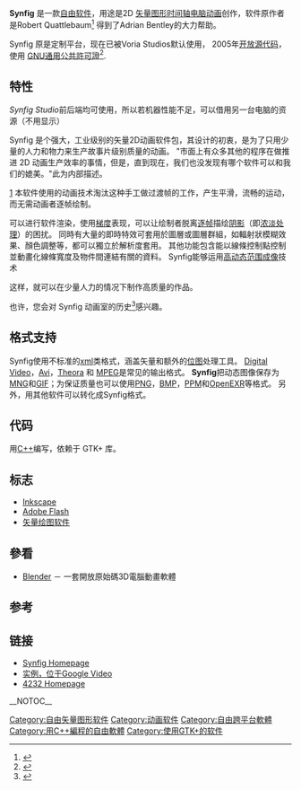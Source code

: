 {{NoteTA|G1=IT|G2=FL}}
{{Infobox_Software
| logo = <!-- 檔案不存在 [[File:Voria_Logo.svg|60px]] -->
|screenshot = [[File:_Synfig_Screenshot.png|220px]]
|caption = Synfig 和 Linux
|name = Synfig
| author = Robert Quattlebaum
| developer = 
| latest_release_version = 1.4.2
| latest_release_date    = {{Start date and age|2021|07|29}}
| operating_system = [[Linux|Linux]]、[[Mac_OS|Mac OS X]]、[[Microsoft_Windows|Windows]]
| genre = [[矢量图形编辑器|矢量图形编辑器]] [[电脑动画|电脑动画]]
| license = [[GNU_General_Public_License|GPL]]
| website = [http://www.synfig.org/ www.synfig.org]
}}
'''Synfig''' 是一款[[自由软件|自由软件]]，用途是2D [[矢量图形|矢量图形]][[时间轴|时间轴]][[电脑动画|电脑动画]]创作，软件原作者是Robert Quattlebaum<ref>{{Cite web |url=http://www.osnews.com/story/13241/Interview_with_Synfig_s_Robert_Quattlebaum |title=Interview with Synfig's Robert Quattlebaum |accessdate=2008-10-10 |archive-date=2008-10-03 |archive-url=https://web.archive.org/web/20081003063810/http://www.osnews.com/story/13241/Interview_with_Synfig_s_Robert_Quattlebaum |dead-url=no }}</ref> 得到了Adrian Bentley的大力帮助。
 
Synfig 原是定制平台，现在已被Voria Studios默认使用， 2005年[[开放源代码|开放源代码]]，使用 [[GNU通用公共許可證|GNU通用公共許可證]]<ref>{{Cite web |url=http://www.deepdarc.com/2005/11/01/synfig-developer-preview/ |title=Synfig开放源代码公告 |accessdate=2008-10-10 |archive-date=2008-09-07 |archive-url=https://web.archive.org/web/20080907185733/http://www.deepdarc.com/2005/11/01/synfig-developer-preview/ |dead-url=no }}</ref>.

== 特性 ==

''Synfig Studio''前后端均可使用，所以若机器性能不足，可以借用另一台电脑的资源（不用显示）

Synfig 是个强大，工业级别的矢量2D动画软件包，其设计的初衷，是为了只用少量的人力和物力来生产故事片级别质量的动画。
"市面上有众多其他的程序在做推进 2D 动画生产效率的事情，但是，直到现在，我们也没发现有哪个软件可以和我们的媲美。"此为内部描述。

[http://webarchive.loc.gov/all/20090218034439/http://synfig.org//About] 本软件使用的动画技术淘汰这种手工做过渡帧的工作，产生平滑，流畅的运动，而无需动画者逐帧绘制。

可以进行软件渲染，使用[[梯度|梯度]]表现，可以让绘制者脱离[[逐帧|逐帧]]描绘[[阴影|阴影]]（即[[浓淡处理|浓淡处理]]）的困扰。 
同時有大量的即時特效可套用於圖層或圖層群組，如輻射狀模糊效果、顏色調整等，都可以獨立於解析度套用。
其他功能包含能以線條控制點控制並動畫化線條寬度及物件間連結有關的資料。
Synfig能够运用[[高动态范围成像|高动态范围成像]]技术

这样，就可以在少量人力的情况下制作高质量的作品。

也许，您会对 Synfig 动画室的历史<ref>{{Cite web |url=http://synfig.org/History |title=Synfig动画室历史 |accessdate=2008-10-15 |archive-date=2009-10-26 |archive-url=https://web.archive.org/web/20091026025501/http://synfig.org/History |dead-url=yes }}</ref>感兴趣。

== 格式支持 ==
Synfig使用不标准的[[xml|xml]]类格式，涵盖矢量和额外的[[位图|位图]]处理工具。 
[[Digital_Video|Digital Video]]，[[Avi|Avi]]，[[Theora|Theora]] 和 [[MPEG|MPEG]]是常见的输出格式。
'''Synfig'''把动态图像保存为[[MNG|MNG]]和[[GIF|GIF]]；为保证质量也可以使用[[PNG|PNG]]，[[BMP|BMP]]，[[Netpbm_format|PPM]]和[[OpenEXR|OpenEXR]]等格式。 
另外，用其他软件可以转化成Synfig格式。

== 代码 ==
用[[C++|C++]]编写，依赖于 GTK+ 库。

== 标志 ==
{{portal|Free software|Free Software Portal Logo.svg}} 

*[[Inkscape|Inkscape]]
*[[Adobe_Flash|Adobe Flash]]
*[[矢量绘图软件|矢量绘图软件]]

== 參看 ==
* [[Blender|Blender]] － 一套開放原始碼3D電腦動畫軟體

== 参考 ==

{{reflist}}

== 链接 ==
*[http://synfig.org/ Synfig Homepage]{{Wayback|url=http://synfig.org/ |date=20081006070315 }}
*[http://video.google.com/videosearch?q=synfig&so=1 实例，位于Google Video]
*[http://4232.cf/ 4232 Homepage]{{Wayback|url=http://4232.cf/ |date=20180625021618 }}

__NOTOC__

<!-- Interlang -->

<!-- Categories -->
{{动画制作软件}}
[[Category:自由矢量图形软件|Category:自由矢量图形软件]]
[[Category:动画软件|Category:动画软件]]
[[Category:自由跨平台軟體|Category:自由跨平台軟體]]
[[Category:用C++編程的自由軟體|Category:用C++編程的自由軟體]]
[[Category:使用GTK+的软件|Category:使用GTK+的软件]]